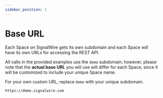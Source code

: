 ```yaml
---
sidebar_position: 1
---
```


# Base URL

Each Space on SignalWire gets its own subdomain and each Space will have its own URLs for accessing the REST API.

All calls in the provided examples use the `demo` subdomain; however, please note that the **actual base URL** you will use will differ for each Space, since it will be customized to include your unique Space name.

For your own custom URL, replace `demo` with your unique subdomain.


```shell
https://demo.signalwire.com
```